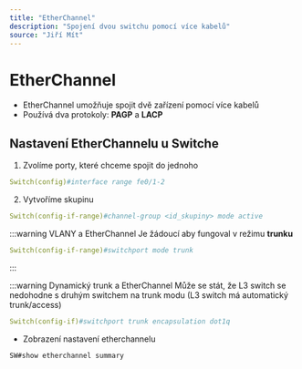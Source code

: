 ```yaml
---
title: "EtherChannel"
description: "Spojení dvou switchu pomocí více kabelů"
source: "Jiří Mít"
---
```


# EtherChannel
* EtherChannel umožňuje spojit dvě zařízení pomocí více kabelů
* Používá dva protokoly: **PAGP** a **LACP**

## Nastavení EtherChannelu u Switche
1. Zvolíme porty, které chceme spojit do jednoho
```yml
Switch(config)#interface range fe0/1-2
```

2. Vytvoříme skupinu
```yml
Switch(config-if-range)#channel-group <id_skupiny> mode active
``` 

:::warning VLANY a EtherChannel
Je žádoucí aby fungoval v režimu **trunku**
```yml
Switch(config-if-range)#switchport mode trunk
```
:::

:::warning Dynamický trunk a EtherChannel
Může se stát, že L3 switch se nedohodne s druhým switchem na trunk modu (L3 switch má automatický trunk/access)
```yml title="Force trunk"
Switch(config-if)#switchport trunk encapsulation dot1q
```

* Zobrazení nastavení etherchannelu
```
SW#show etherchannel summary
```
